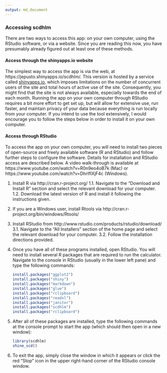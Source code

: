 ```yaml
---
output: md_document
---
```


### Accessing scdhlm

There are two ways to access this app: on your own computer, using the RStudio software, or via a website. Since you are reading this now, you have presumably already figured out at least one of these methods. 

#### Access through the shinyapps.io website

The simplest way to access the app is via the web, at https://jepusto.shinyapps.io/scdhlm/. This version is hosted by a service called [shinyapps.io](https://www.shinyapps.io/), which imposes limitations on the number of concurrent users of the site and total hours of active use of the site. Consequently, you might find that the site is not always available, especially towards the end of each month. Running the app on your own computer through RStudio requires a bit more effort to get set up, but will allow for extensive use, run faster, and maintain privacy of your data because everything is run locally from your computer. If you intend to use the tool extensively, I would encourage you to follow the steps below in order to install it on your own computer. 

#### Access through RStudio

To access the app on your own computer, you will need to install two pieces of open-source and freely available software (R and RStudio) and follow further steps to configure the software. Details for installation and RStudio access are described below. A video walk-through is available at https://www.youtube.com/watch?v=R0n9eo4oB7k (Mac) or https://www.youtube.com/watch?v=DhrIfIXjF4c (Windows).

1.	Install R via http://cran.r-project.org/
    1.1. Navigate to the “Download and Install R” section and select the relevant download for your computer.
    1.2. Download the latest version of R and install it following the instructions given.

2.	If you are a Windows user, install Rtools via http://cran.r-project.org/bin/windows/Rtools/

3.	Install RStudio from http://www.rstudio.com/products/rstudio/download/
    3.1. Navigate to the “All Installers” section of the home page and select the relevant download for your computer.
    3.2. Follow the installation directions provided.
    
4.	Once you have all of these programs installed, open RStudio. You will need to install several R packages that are required to run the calculator. Navigate to the console in RStudio (usually in the lower left pane) and type the following commands:

    ```r
    install.packages("ggplot2")
    install.packages("shiny")
    install.packages("markdown")
    install.packages("glue")
    install.packages("rclipboard")
    install.packages("readxl")
    install.packages("janitor")
    install.packages("scdhlm")
    install.packages("rclipboard")
    ```

4. After all of these packages are installed, type the following commands at the console prompt to start the app (which should then open in a new window):

    ```r
    library(scdhlm)
    shine_scd()
    ```

5. To exit the app, simply close the window in which it appears or click the red "Stop" icon in the upper right-hand corner of the RStudio console window.
